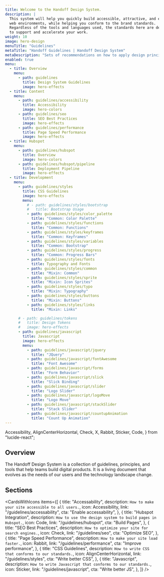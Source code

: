 ```yaml
---
title: Welcome to the Handoff Design System.
description: |
  This system will help you quickly build accessible, attractive, and effective 
  web environments, while helping you conform to the brand standards. 
  Regardless of the tools and languages used, the standards here are designed 
  to support and accelerate your work.
weight: 10
image: hero-design
menuTitle: "Guidelines"
metaTitle: "Handoff Guidelines | Handoff Design System"
metaDescription: "Sets of recommendations on how to apply design principles to provide a positive user experience."
enabled: true
menu:
  - title: Overview
    menu:
      - path: guidelines
        title: Design System Guidelines
        image: hero-effects
  - title: Content
    menu:
      - path: guidelines/accessibility
        title: Accessibility
        image: hero-colors
      - path: guidelines/seo
        title: SEO Best Practices
        image: hero-effects
      - path: guidelines/performance
        title: Page Speed Performance
        image: hero-effects
  - title: Hubspot
    menu:
      - path: guidelines/hubspot
        title: Overview
        image: hero-colors
      - path: guidelines/hubspot/pipeline
        title: Deployment Pipeline
        image: hero-effects
  - title: Development
    menu:
      - path: guidelines/styles
        title: CSS Guidelines
        image: hero-effects
        menu:
          # - path: guidelines/styles/bootstrap
          #   title: Bootstrap Usage
          - path: guidelines/styles/color_palette
            title: "Common: Color Palette"
          - path: guidelines/styles/functions
            title: "Common: Functions"
          - path: guidelines/styles/keyframes
            title: "Common: Keyframes"
          - path: guidelines/styles/variables
            title: "Common: Bootstrap"
          - path: guidelines/styles/progress
            title: "Common: Progress Bars"
          - path: guidelines/styles/fonts
            title: Typography and Fonts
          - path: guidelines/styles/common
            title: "Mixin: Common"
          - path: guidelines/styles/sprite
            title: "Mixin: Icon Sprites"
          - path: guidelines/styles/typo
            title: "Mixin: Typography"
          - path: guidelines/styles/buttons
            title: "Mixin: Buttons"
          - path: guidelines/styles/links
            title: "Mixin: Links"

      # - path: guidelines/tokens
      #   title: Design Tokens
      #   image: hero-effects
      - path: guidelines/javascript
        title: Javascript
        image: hero-effects
        menu:
          - path: guidelines/javascript/jquery
            title: "JQuery"
          - path: guidelines/javascript/fontAwesome
            title: "Font Awesome"
          - path: guidelines/javascript/forms
            title: "Form Behavior"
          - path: guidelines/javascript/slick
            title: "Slick Binding"
          - path: guidelines/javascript/slider
            title: "Logo Slider"
          - path: guidelines/javascript/logoMove
            title: "Logo Move"
          - path: guidelines/javascript/stackSlider
            title: "Stack Slider"
          - path: guidelines/javascript/countupAnimation
            title: "Count Up Animation"
---
```


  Accessibility,
  AlignCenterHorizontal,
  Check,
  X,
  Rabbit,
  Sticker,
  Code,
} from "lucide-react";

## Overview

The Handoff Design System is a collection of guidelines, principles, and tools that
help teams build digital products. It is a living document that evolves as the
needs of our users and the technology landscape change.

## Sections

<CardsWithIcons
  items={[
    {
      title: "Accessability",
      description: `How to make your site accessible to all users.`,
      icon: Accessibility,
      link: "/guidelines/accessability",
      cta: "Enable accessability",
    },
    {
      title: "Hubspot Integration",
      description: `How to use the design system to build pages in Hubspot.`,
      icon: Code,
      link: "/guidelines/hubspot",
      cta: "Build Pages",
    },
    {
      title: "SEO Best Practices",
      description: `How to optimize your site for search engines.`,
      icon: Check,
      link: "/guidelines/seo",
      cta: "Optimize SEO",
    },
    {
      title: "Page Speed Performance",
      description: `How to make your site load faster.`,
      icon: Rabbit,
      link: "/guidelines/performance",
      cta: "Improve performance",
    },
    {
      title: "CSS Guidelines",
      description: `How to write CSS that conforms to our standards.`,
      icon: AlignCenterHorizontal,
      link: "/guidelines/styles",
      cta: "Write better CSS",
    },
    {
      title: "Javascript",
      description: `How to write Javascript that conforms to our standards.`,
      icon: Sticker,
      link: "/guidelines/javascript",
      cta: "Write better JS",
    },
  ]}
/>

